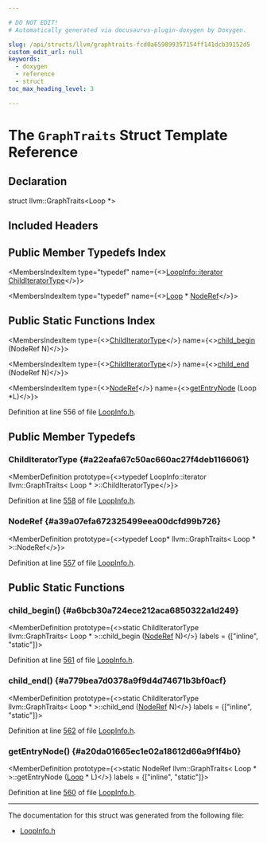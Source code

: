 ```yaml
---

# DO NOT EDIT!
# Automatically generated via docusaurus-plugin-doxygen by Doxygen.

slug: /api/structs/llvm/graphtraits-fcd0a659899357154ff141dcb39152d5
custom_edit_url: null
keywords:
  - doxygen
  - reference
  - struct
toc_max_heading_level: 3

---
```





# The `GraphTraits` Struct Template Reference

<DoxygenPage pluginConfig={pluginConfig}>



## Declaration

<CodeBlock>struct llvm::GraphTraits&lt;Loop &#42;&gt;</CodeBlock>

## Included Headers

<IncludesList>
<IncludesListItem
  filePath="llvm/Analysis/LoopInfo.h"
  permalink="/docs/api/files/include/include/llvm/include/llvm/analysis/loopinfo-h"
  isLocal="true" />
</IncludesList>

## Public Member Typedefs Index

<MembersIndex>

<MembersIndexItem
  type="typedef"
  name={<><a href="/docs/api/classes/llvm/loopinfobase/#aea4b1950342e503aa8a2904f30ec7331">LoopInfo::iterator</a> <a href="#a22eafa67c50ac660ac27f4deb1166061">ChildIteratorType</a></>}>
</MembersIndexItem>

<MembersIndexItem
  type="typedef"
  name={<><a href="/docs/api/classes/llvm/loop">Loop</a> &#42; <a href="#a39a07efa672325499eea00dcfd99b726">NodeRef</a></>}>
</MembersIndexItem>

</MembersIndex>

## Public Static Functions Index

<MembersIndex>

<MembersIndexItem
  type={<><a href="#a22eafa67c50ac660ac27f4deb1166061">ChildIteratorType</a></>}
  name={<><a href="#a6bcb30a724ece212aca6850322a1d249">child&#95;begin</a> (NodeRef N)</>}>
</MembersIndexItem>

<MembersIndexItem
  type={<><a href="#a22eafa67c50ac660ac27f4deb1166061">ChildIteratorType</a></>}
  name={<><a href="#a779bea7d0378a9f9d4d74671b3bf0acf">child&#95;end</a> (NodeRef N)</>}>
</MembersIndexItem>

<MembersIndexItem
  type={<><a href="#a39a07efa672325499eea00dcfd99b726">NodeRef</a></>}
  name={<><a href="#a20da01665ec1e02a18612d66a9f1f4b0">getEntryNode</a> (Loop &#42;L)</>}>
</MembersIndexItem>

</MembersIndex>


Definition at line 556 of file <a href="/docs/api/files/include/include/llvm/include/llvm/analysis/loopinfo-h">LoopInfo.h</a>.

<SectionDefinition>

## Public Member Typedefs

### ChildIteratorType {#a22eafa67c50ac660ac27f4deb1166061}

<MemberDefinition
  prototype={<>typedef LoopInfo::iterator llvm::GraphTraits&lt; Loop &#42; &gt;::ChildIteratorType</>}>

Definition at line <a href="/docs/api/files/include/include/llvm/include/llvm/analysis/loopinfo-h/#l00558">558</a> of file <a href="/docs/api/files/include/include/llvm/include/llvm/analysis/loopinfo-h">LoopInfo.h</a>.
</MemberDefinition>

### NodeRef {#a39a07efa672325499eea00dcfd99b726}

<MemberDefinition
  prototype={<>typedef Loop&#42; llvm::GraphTraits&lt; Loop &#42; &gt;::NodeRef</>}>

Definition at line <a href="/docs/api/files/include/include/llvm/include/llvm/analysis/loopinfo-h/#l00557">557</a> of file <a href="/docs/api/files/include/include/llvm/include/llvm/analysis/loopinfo-h">LoopInfo.h</a>.
</MemberDefinition>

</SectionDefinition>

<SectionDefinition>

## Public Static Functions

### child&#95;begin() {#a6bcb30a724ece212aca6850322a1d249}

<MemberDefinition
  prototype={<>static ChildIteratorType llvm::GraphTraits&lt; Loop &#42; &gt;::child&#95;begin (<a href="#a39a07efa672325499eea00dcfd99b726">NodeRef</a> N)</>}
  labels = {["inline", "static"]}>

Definition at line <a href="/docs/api/files/include/include/llvm/include/llvm/analysis/loopinfo-h/#l00561">561</a> of file <a href="/docs/api/files/include/include/llvm/include/llvm/analysis/loopinfo-h">LoopInfo.h</a>.
</MemberDefinition>

### child&#95;end() {#a779bea7d0378a9f9d4d74671b3bf0acf}

<MemberDefinition
  prototype={<>static ChildIteratorType llvm::GraphTraits&lt; Loop &#42; &gt;::child&#95;end (<a href="#a39a07efa672325499eea00dcfd99b726">NodeRef</a> N)</>}
  labels = {["inline", "static"]}>

Definition at line <a href="/docs/api/files/include/include/llvm/include/llvm/analysis/loopinfo-h/#l00562">562</a> of file <a href="/docs/api/files/include/include/llvm/include/llvm/analysis/loopinfo-h">LoopInfo.h</a>.
</MemberDefinition>

### getEntryNode() {#a20da01665ec1e02a18612d66a9f1f4b0}

<MemberDefinition
  prototype={<>static NodeRef llvm::GraphTraits&lt; Loop &#42; &gt;::getEntryNode (<a href="/docs/api/classes/llvm/loop">Loop</a> &#42; L)</>}
  labels = {["inline", "static"]}>

Definition at line <a href="/docs/api/files/include/include/llvm/include/llvm/analysis/loopinfo-h/#l00560">560</a> of file <a href="/docs/api/files/include/include/llvm/include/llvm/analysis/loopinfo-h">LoopInfo.h</a>.
</MemberDefinition>

</SectionDefinition>

<hr/>

The documentation for this struct was generated from the following file:

<ul>
<li><a href="/docs/api/files/include/include/llvm/include/llvm/analysis/loopinfo-h">LoopInfo.h</a></li>
</ul>

</DoxygenPage>

